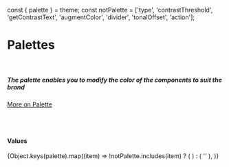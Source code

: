 const { palette } = theme;
const notPalette = ['type', 'contrastThreshold', 'getContrastText', 'augmentColor', 'divider', 'tonalOffset', 'action'];

<Meta title="Core|Palettes" />

# Palettes

<br />

##### The palette enables you to modify the color of the components to suit the brand

[More on Palette](https://material-ui.com/system/palette/)

<br />
<br />

#### Values

<ColorPalette>
  {Object.keys(palette).map((item) =>
    !notPalette.includes(item) ? (
      <ColorItem title={`theme.palette.${item}`} subtitle={[...Object.keys(palette[item])].join(' | ')} colors={[...Object.values(palette[item])]} />
    ) : (
      ''
    ),
  )}
</ColorPalette>
